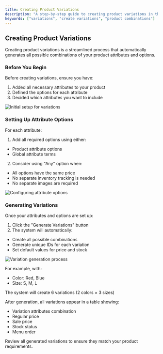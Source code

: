 ```yaml
---
title: Creating Product Variations
description: "A step-by-step guide to creating product variations in the system"
keywords: ["variations", "create variations", "product combinations"]
---
```


## Creating Product Variations

Creating product variations is a streamlined process that automatically generates all possible combinations of your product attributes and options.

### Before You Begin

Before creating variations, ensure you have:
1. Added all necessary attributes to your product
2. Defined the options for each attribute
3. Decided which attributes you want to include

<img src="https://placehold.co/800x300?text=Initial+setup+for+variations" alt="Initial setup for variations" />

### Setting Up Attribute Options

<Step>
<StepItem title="Configure Options for Each Attribute">

For each attribute:

1. Add all required options using either:
  * Product attribute options
  * Global attribute terms

2. Consider using "Any" option when:
  * All options have the same price
  * No separate inventory tracking is needed
  * No separate images are required

<img src="https://placehold.co/800x300?text=Configuring+attribute+options" alt="Configuring attribute options" />
</StepItem>
</Step>

### Generating Variations

<Step>
<StepItem title="Automatic Combination Generation">

Once your attributes and options are set up:

1. Click the "Generate Variations" button
2. The system will automatically:
  * Create all possible combinations
  * Generate unique IDs for each variation
  * Set default values for price and stock

<img src="https://placehold.co/800x300?text=Variation+generation+process" alt="Variation generation process" />

For example, with:
- Color: Red, Blue
- Size: S, M, L

The system will create 6 variations (2 colors × 3 sizes)
</StepItem>

<StepItem title="Variations Table">

After generation, all variations appear in a table showing:
- Variation attributes combination
- Regular price
- Sale price
- Stock status
- Menu order

<Note title="Tip" type="info">
Review all generated variations to ensure they match your product requirements.
</Note>
</StepItem>
</Step>